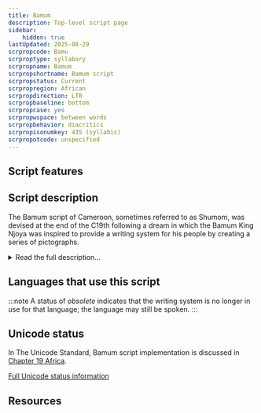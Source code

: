 ```yaml
---
title: Bamum
description: Top-level script page
sidebar:
    hidden: true
lastUpdated: 2025-08-29
scrpropcode: Bamu
scrproptype: syllabary
scrpropname: Bamum
scrpropshortname: Bamum script
scrpropstatus: Current
scrpropregion: African
scrpropdirection: LTR
scrpropbaseline: bottom
scrpropcase: yes
scrpropwspace: between words
scrpropbehavior: diacritics
scrpropisonumkey: 435 (syllabic)
scrpropotcode: unspecified
---
```



## Script features

<ScriptInfo />

## Script description

The Bamum script of Cameroon, sometimes referred to as Shumom, was devised at the end of the C19th following a dream in which the Bamum King Njoya was inspired to provide a writing system for his people by creating a series of pictographs.

<details>
<summary>Read the full description...</summary>The script was something of a communal production; the Bamum people were reportedly invited to supply the King with a number of simple symbols, from which he chose more than 500 to use in the Bamum script. Initially, the script was logographic, but it underwent a series of changes influenced by the rebus principle. After about 30 years, full phonetic representation had been realized, and the script had developed into a syllabary composed of just 80 base characters.

Both spoken and written Bamum are based around the (C)V syllable although syllable-final consonants, limited to [p], [t], [m], [n], [ŋ], can also occur. The script is written from left to right, allegedly to remove any Arabic associations. It also employs 5 punctuation marks, roughly corresponding to the Latin full stop, comma, colon, semi-colon and question mark, as well as a differentiating mark, _nʒɛmli_, which differentiates two homonyms. _Nʒɛmli_ is also placed in front of proper nouns by way of identification.

Two diacritics, _ko<sup>ʔ</sup>ndon_ and _tukwentis_, are also used. _Ko<sup>ʔ</sup>ndon_ can be added to any of the 80 base characters. Most commonly, it serves to reduce the number of heteronyms in the language by adding a glottal stop - which is distinctive in spoken Bamum - to the syllable. Sometimes it can be used to change the initial consonant of the syllable, or, less commonly, to indicate a semantic rather than phonetic difference. _Tukwentis_ can be added to 13 of the base characters, in most cases to mute the inherent vowel in a syllable. It is also written above the vowel [o] to change it to [ə].

The Bamum script was used for administrative purposes, documentation and education, until the 1930s saw King Njoya exiled by German and French colonial powers who also closed the schools and attempted to destroy documents written in the script. It has now fallen into disuse, but the [Bamum Scripts and Archives Project](http://www.bamumscript.org) exists to preserve and digitally archive manuscripts written in the script and prevent its total loss.
</details>

## Languages that use this script

:::note
A status of _obsolete_ indicates that the writing system is no longer in use for that language; the language may still be spoken.
:::

<WsList script='Bamu' wsMax='5' />

## Unicode status

In The Unicode Standard, Bamum script implementation is discussed in [Chapter 19 Africa](http://www.unicode.org/versions/latest/ch19.pdf).


[Full Unicode status information](/scrlang/unicode/bamu-unicode)

## Resources

<ScriptResources detailSummary='seemore' />

